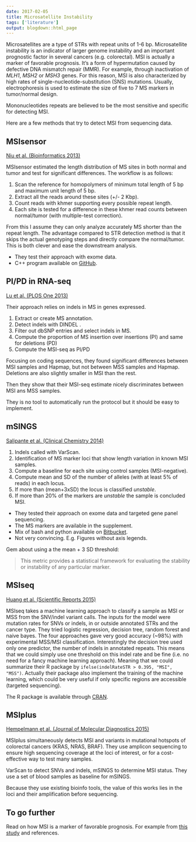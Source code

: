 ```yaml
---
date: 2017-02-05
title: Microsatellite Instability
tags: ['literature']
output: blogdown::html_page
---
```


Microsatellites are a type of STRs with repeat units of 1-6 bp.
Microsatellite instability is an indicator of larger genome instability and an important prognostic factor in several cancers (e.g. colorectal).
MSI is actually a marker of favorable prognosis.
It's a form of hypermutation caused by defective DNA mismatch repair (MMR). 
For example, through inactivation of *MLH1*, *MSH2* or *MSH3* genes.
For this reason, MSI is also characterized by high rates of single-nucleotide-substitution (SNS) mutations.
Usually, electrophoresis is used to estimate the size of five to 7 MS markers in tumor/normal design.

Mononucleotides repeats are believed to be the most sensitive and specific for detecting MSI.

Here are a few methods that try to detect MSI from sequencing data.

## MSIsensor

[Niu et al. (Bioinformatics 2013)](https://academic.oup.com/bioinformatics/article-lookup/doi/10.1093/bioinformatics/btt755)

MSIsensor estimated the length distribution of MS sites in both normal and tumor and test for significant differences. 
The workflow is as follows:

1. Scan the reference for homopolymers of minimum total length of 5 bp and maximum unit length of 5 bp.
2. Extract all the reads around these sites (+/- 2 Kbp).
3. Count reads with khmer supporting every possible repeat length.
4. Each site is tested for a difference in these khmer read counts between normal/tumor (with multiple-test correction).

From this I assume they can only analyze accurately MS shorter than the repeat length. 
The advantage compared to STR detection method is that it skips the actual genotyping steps and directly compare the normal/tumor. 
This is both clever and ease the downstream analysis. 

+ They test their approach with exome data.
+ C++ program available on [GitHub](https://github.com/ding-lab/msisensor).

## PI/PD in RNA-seq

[Lu et al. (PLOS One 2013)](http://journals.plos.org/plosone/article?id=10.1371/journal.pone.0063056)

Their approach relies on indels in MS in genes expressed.

1. Extract or create MS annotation.
1. Detect indels with DINDEL .
1. Filter out dbSNP entries and select indels in MS.
1. Compute the proportion of MS insertion over insertions (PI) and same for deletions (PD)
1. Compute the MSI-seq as PI/PD

Focusing on coding sequences, they found significant differences between MSI samples and Hapmap, but not between MSS samples and Hapmap.
Deletions are also slightly smaller in MSI than the rest.

Then they show that their MSI-seq estimate nicely discriminates between MSI ans MSS samples.

They is no tool to automatically run the protocol but it should be easy to implement.

## mSINGS

[Salipante et al. (Clinical Chemistry 2014)](http://clinchem.aaccjnls.org/content/60/9/1192.long)

1. Indels called with VarScan.
1. Identification of MS marker loci that show length variation in known MSI samples.
1. Compute a baseline for each site using control samples (MSI-negative).
1. Compute mean and SD of the number of alleles (with at least 5% of reads) in each locus.
1. If more than (mean+3xSD) the locus is classified *unstable*.
1. If more than 20% of the markers are *unstable* the sample is concluded MSI.

+ They tested their approach on exome data and targeted gene panel sequencing.
+ The MS markers are available in the supplement.
+ Mix of bash and python available on [Bitbucket](https://bitbucket.org/uwlabmed/msings).
+ Not very convincing. E.g. Figures without axis legends.

Gem about using a the mean + 3 SD threshold:

> This metric provides a statistical framework for evaluating the stability or instability of any particular marker.

## MSIseq

[Huang et al. (Scientific Reports 2015)](http://www.nature.com/articles/srep13321)

MSIseq takes a machine learning approach to classify a sample as MSI or MSS from the SNV/indel variant calls.
The inputs for the model were mutation rates for SNVs or indels, in or outside annotated STRs and the cancer type.
They tried logistic regression, decision tree, random forest and naive bayes.
The four approaches gave very good accuracy (~98%) with experimental MSS/MSI classification.
Interestingly the decision tree used only one predictor, the number of indels in annotated repeats.
This means that we could simply use one threshold on this indel rate and be fine (i.e. no need for a fancy machine learning approach).
Meaning that we could summarize their R package by `ifelse(indelRateSTR > 0.395, "MSI", "MSS")`.
Actually their package also implement the training of the machine learning, which could be very useful if only specific regions are accessible (targeted sequencing).

The R package is available through [CRAN](https://cran.r-project.org/web/packages/MSIseq/index.html).

## MSIplus

[Hempelmann et al. (Journal of Molecular Diagnostics 2015)](http://jmd.amjpathol.org/article/S1525-1578(15)00153-1/fulltext)

MSIplus simultaneously detects MSI and variants in mutational hotspots of colorectal cancers (KRAS, NRAS, BRAF).
They use amplicon sequencing to ensure high sequencing coverage at the loci of interest, or for a cost-effective way to test many samples.

VarScan to detect SNVs and indels, mSINGS to determine MSI status.
They use a set of blood samples as baseline for mSINGS.

Because they use existing bioinfo tools, the value of this works lies in the loci and their amplification before sequencing.

## To go further

Read on how MSI is a marker of favorable prognosis. 
For example from [this study](https://www.ncbi.nlm.nih.gov/pubmed/23235802?dopt=Abstract&holding=npg) and references.
